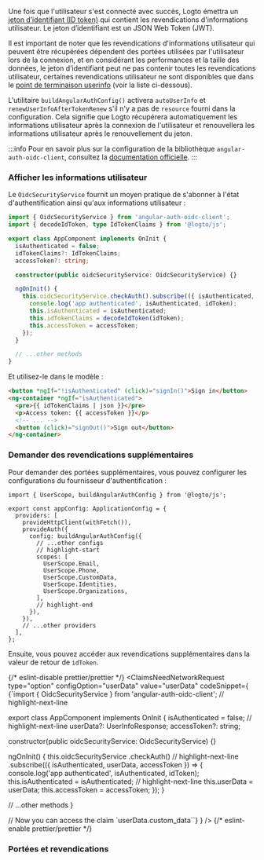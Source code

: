 

Une fois que l'utilisateur s'est connecté avec succès, Logto émettra un [jeton d’identifiant (ID token)](https://openid.net/specs/openid-connect-core-1_0.html#IDToken) qui contient les revendications d'informations utilisateur. Le jeton d’identifiant est un JSON Web Token (JWT).

Il est important de noter que les revendications d'informations utilisateur qui peuvent être récupérées dépendent des portées utilisées par l'utilisateur lors de la connexion, et en considérant les performances et la taille des données, le jeton d’identifiant peut ne pas contenir toutes les revendications utilisateur, certaines revendications utilisateur ne sont disponibles que dans le [point de terminaison userinfo](https://openid.net/specs/openid-connect-core-1_0.html#UserInfo) (voir la liste ci-dessous).

L'utilitaire `buildAngularAuthConfig()` activera `autoUserInfo` et `renewUserInfoAfterTokenRenew` s'il n'y a pas de `resource` fourni dans la configuration. Cela signifie que Logto récupérera automatiquement les informations utilisateur après la connexion de l'utilisateur et renouvellera les informations utilisateur après le renouvellement du jeton.

:::info
Pour en savoir plus sur la configuration de la bibliothèque `angular-auth-oidc-client`, consultez la [documentation officielle](https://angular-auth-oidc-client.com/).
:::

### Afficher les informations utilisateur

Le `OidcSecurityService` fournit un moyen pratique de s'abonner à l'état d'authentification ainsi qu'aux informations utilisateur :

```ts title="app/app.component.ts"
import { OidcSecurityService } from 'angular-auth-oidc-client';
import { decodeIdToken, type IdTokenClaims } from '@logto/js';

export class AppComponent implements OnInit {
  isAuthenticated = false;
  idTokenClaims?: IdTokenClaims;
  accessToken?: string;

  constructor(public oidcSecurityService: OidcSecurityService) {}

  ngOnInit() {
    this.oidcSecurityService.checkAuth().subscribe(({ isAuthenticated, idToken, accessToken }) => {
      console.log('app authenticated', isAuthenticated, idToken);
      this.isAuthenticated = isAuthenticated;
      this.idTokenClaims = decodeIdToken(idToken);
      this.accessToken = accessToken;
    });
  }

  // ...other methods
}
```

Et utilisez-le dans le modèle :

```html title="app/app.component.html"
<button *ngIf="!isAuthenticated" (click)="signIn()">Sign in</button>
<ng-container *ngIf="isAuthenticated">
  <pre>{{ idTokenClaims | json }}</pre>
  <p>Access token: {{ accessToken }}</p>
  <!-- ... -->
  <button (click)="signOut()">Sign out</button>
</ng-container>
```

### Demander des revendications supplémentaires

<FindUserInfoMissing method="idToken" />

<ScopesAndClaimsIntroduction />

Pour demander des portées supplémentaires, vous pouvez configurer les configurations du fournisseur d'authentification :

```tsx title="app/app.config.ts"
import { UserScope, buildAngularAuthConfig } from '@logto/js';

export const appConfig: ApplicationConfig = {
  providers: [
    provideHttpClient(withFetch()),
    provideAuth({
      config: buildAngularAuthConfig({
        // ...other configs
        // highlight-start
        scopes: [
          UserScope.Email,
          UserScope.Phone,
          UserScope.CustomData,
          UserScope.Identities,
          UserScope.Organizations,
        ],
        // highlight-end
      }),
    }),
    // ...other providers
  ],
};
```

Ensuite, vous pouvez accéder aux revendications supplémentaires dans la valeur de retour de `idToken`.

{/* eslint-disable prettier/prettier */}
<ClaimsNeedNetworkRequest
  type="option"
  configOption="userData"
  value="userData"
  codeSnippet={
    <CodeBlock language="ts" title="app/app.component.ts">{`import { OidcSecurityService } from 'angular-auth-oidc-client';
// highlight-next-line

export class AppComponent implements OnInit {
  isAuthenticated = false;
  // highlight-next-line
  userData?: UserInfoResponse;
  accessToken?: string;

  constructor(public oidcSecurityService: OidcSecurityService) {}

  ngOnInit() {
    this.oidcSecurityService
      .checkAuth()
      // highlight-next-line
      .subscribe(({ isAuthenticated, userData, accessToken }) => {
        console.log('app authenticated', isAuthenticated, idToken);
        this.isAuthenticated = isAuthenticated;
        // highlight-next-line
        this.userData = userData;
        this.accessToken = accessToken;
      });
  }

  // ...other methods
}

// Now you can access the claim \`userData.custom_data\``}</CodeBlock>
}
/>
{/* eslint-enable prettier/prettier */}

### Portées et revendications

<ScopesAndClaims />
